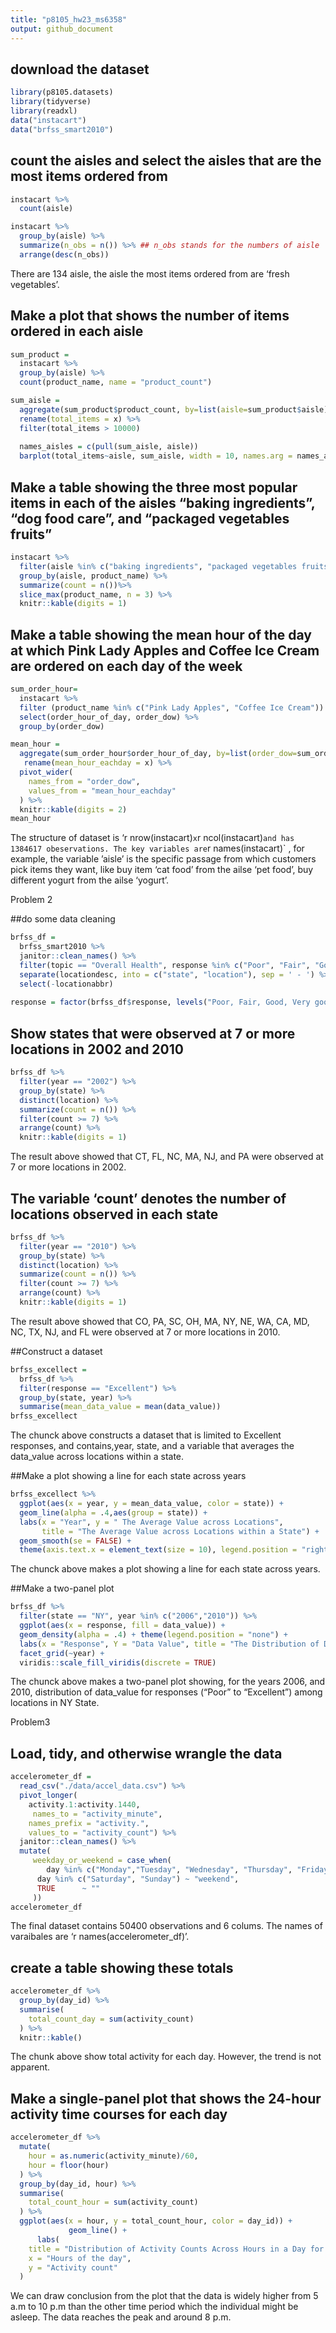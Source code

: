 ```yaml
---
title: "p8105_hw23_ms6358"
output: github_document
---
```


## download the dataset

```r
library(p8105.datasets)
library(tidyverse)
library(readxl)
data("instacart")
data("brfss_smart2010")
```

## count the aisles and select the aisles that are the most items ordered from

```r
instacart %>%
  count(aisle) 

instacart %>%
  group_by(aisle) %>%
  summarize(n_obs = n()) %>% ## n_obs stands for the numbers of aisle
  arrange(desc(n_obs)) 
```
There are 134 aisle, the aisle the most items ordered from are 'fresh vegetables'.

## Make a plot that shows the number of items ordered in each aisle

```r
sum_product =
  instacart %>%
  group_by(aisle) %>%
  count(product_name, name = "product_count") 

sum_aisle = 
  aggregate(sum_product$product_count, by=list(aisle=sum_product$aisle), sum) %>% 
  rename(total_items = x) %>%
  filter(total_items > 10000) 
  
  names_aisles = c(pull(sum_aisle, aisle))
  barplot(total_items~aisle, sum_aisle, width = 10, names.arg = names_aisles, xlab = "Aisle", ylab = "Numbers", main = "The Number of Items Ordered in Each Aisle")
```
## Make a table showing the three most popular items in each of the aisles “baking ingredients”, “dog food care”, and “packaged vegetables fruits”

```r
instacart %>%
  filter(aisle %in% c("baking ingredients", "packaged vegetables fruits", "dog food care")) %>%
  group_by(aisle, product_name) %>%
  summarize(count = n())%>%
  slice_max(product_name, n = 3) %>%
  knitr::kable(digits = 1)
```


## Make a table showing the mean hour of the day at which Pink Lady Apples and Coffee Ice Cream are ordered on each day of the week

```r
sum_order_hour=
  instacart %>%
  filter (product_name %in% c("Pink Lady Apples", "Coffee Ice Cream")) %>%
  select(order_hour_of_day, order_dow) %>%
  group_by(order_dow) 

mean_hour = 
  aggregate(sum_order_hour$order_hour_of_day, by=list(order_dow=sum_order_hour$order_dow), mean) %>%
   rename(mean_hour_eachday = x) %>%
  pivot_wider(
    names_from = "order_dow",
    values_from = "mean_hour_eachday"
  ) %>%
  knitr::kable(digits = 2)
mean_hour
```

The structure of dataset  is 'r nrow(instacart)` x `r ncol(instacart)` and has 1384617 obeservations. The key variables are `r names(instacart)` , for example, the variable 'aisle' is the specific passage from which customers pick items they want, like buy item 'cat food' from the ailse 'pet food', buy different yogurt from the ailse 'yogurt'.


Problem 2

##do some data cleaning

```r
brfss_df = 
  brfss_smart2010 %>%
  janitor::clean_names() %>%
  filter(topic == "Overall Health", response %in% c("Poor", "Fair", "Good", "Very good", "Excellent")) %>%
  separate(locationdesc, into = c("state", "location"), sep = ' - ') %>%
  select(-locationabbr)
    
response = factor(brfss_df$response, levels("Poor, Fair, Good, Very good, Excellent") ,ordered = TRUE)
```

## Show states that were observed at 7 or more locations in 2002 and 2010

```r
brfss_df %>%
  filter(year == "2002") %>%
  group_by(state) %>%
  distinct(location) %>%
  summarize(count = n()) %>%
  filter(count >= 7) %>%
  arrange(count) %>%
  knitr::kable(digits = 1)
```

The result above showed that CT, FL, NC, MA, NJ, and PA were observed at 7 or more locations in 2002.

## The variable 'count' denotes the number of locations observed in each state

```r
brfss_df %>%
  filter(year == "2010") %>%
  group_by(state) %>%
  distinct(location) %>%
  summarize(count = n()) %>%
  filter(count >= 7) %>%
  arrange(count) %>%
  knitr::kable(digits = 1)
```

The result above showed that CO, PA, SC, OH, MA, NY, NE, WA, CA, MD, NC, TX, NJ, and FL were observed at 7 or more locations in 2010.


##Construct a dataset  

```r
brfss_excellect =
  brfss_df %>%
  filter(response == "Excellent") %>%
  group_by(state, year) %>%
  summarise(mean_data_value = mean(data_value)) 
brfss_excellect
```
The chunck above constructs a dataset that is limited to Excellent responses, and contains,year, state, and a variable that averages the data_value across locations within a state.

##Make a plot showing a line for each state across years 

```r
brfss_excellect %>%
  ggplot(aes(x = year, y = mean_data_value, color = state)) + 
  geom_line(alpha = .4,aes(group = state)) +
  labs(x = "Year", y = " The Average Value across Locations", 
       title = "The Average Value across Locations within a State") + 
  geom_smooth(se = FALSE) +
  theme(axis.text.x = element_text(size = 10), legend.position = "right")
```

The chunck above makes a plot showing a line for each state across years.

##Make a two-panel plot

```r
brfss_df %>%
  filter(state == "NY", year %in% c("2006","2010")) %>%
  ggplot(aes(x = response, fill = data_value)) +
  geom_density(alpha = .4) + theme(legend.position = "none") + 
  labs(x = "Response", Y = "Data Value", title = "The Distribution of Data Value across Overall Health Responses in 2006 and 2010 in NY") +
  facet_grid(~year) +
  viridis::scale_fill_viridis(discrete = TRUE)
```

The chunck above makes a two-panel plot showing, for the years 2006, and 2010, distribution of data_value for responses (“Poor” to “Excellent”) among locations in NY State.

Problem3

## Load, tidy, and otherwise wrangle the data

```r
accelerometer_df = 
  read_csv("./data/accel_data.csv") %>%
  pivot_longer(
    activity.1:activity.1440,
     names_to = "activity_minute", 
    names_prefix = "activity.",
    values_to = "activity_count") %>%
  janitor::clean_names() %>%
  mutate(
     weekday_or_weekend = case_when(
        day %in% c("Monday","Tuesday", "Wednesday", "Thursday", "Friday") ~ "weekday",
      day %in% c("Saturday", "Sunday") ~ "weekend",
      TRUE      ~ ""
     ))
accelerometer_df           
```
The final dataset contains 50400 observations and 6 colums. The names of varaibales are 'r names(accelerometer_df)'.

## create a table showing these totals

```r
accelerometer_df %>%
  group_by(day_id) %>%
  summarise(
    total_count_day = sum(activity_count)
  ) %>%
  knitr::kable()
```
The chunk above show total activity for each day. However, the trend is not apparent.

## Make a single-panel plot that shows the 24-hour activity time courses for each day

```r
accelerometer_df %>%
  mutate(
    hour = as.numeric(activity_minute)/60,
    hour = floor(hour)
  ) %>%
  group_by(day_id, hour) %>%
  summarise(
    total_count_hour = sum(activity_count)
  ) %>%
  ggplot(aes(x = hour, y = total_count_hour, color = day_id)) +
             geom_line() + 
      labs(
    title = "Distribution of Activity Counts Across Hours in a Day for Each Day of the study",
    x = "Hours of the day",
    y = "Activity count"
  )
```

We can draw conclusion from the plot that the data is widely higher from 5 a.m to 10 p.m than the other time period which the individual might be asleep. The data reaches the peak and around 8 p.m.
